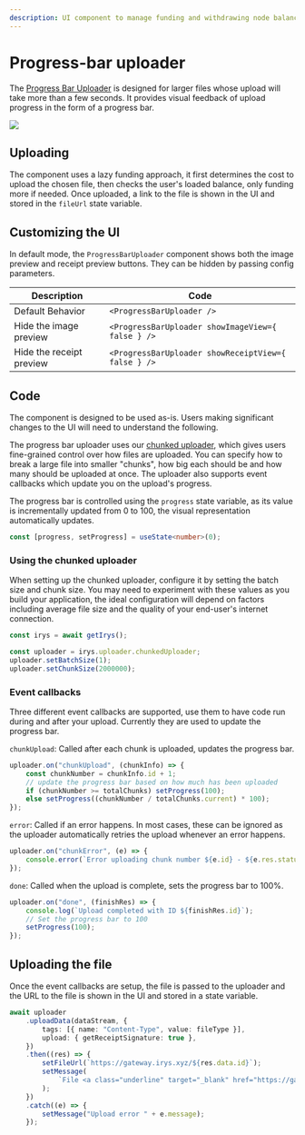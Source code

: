 ```yaml
---
description: UI component to manage funding and withdrawing node balances
---
```



# Progress-bar uploader

The [Progress Bar Uploader](https://provenance-toolkit.irys.xyz/progress-bar-uploader) is designed for larger files whose upload will take more than a few seconds. It provides visual feedback of upload progress in the form of a progress bar.

<img
	className="border border-[#FEF4EE] rounded-xl mt-5 md:w-3/6 w-full"
	src="/img/provenance-toolkit/progress-bar-uploader2.png"
/>

## Uploading

The component uses a lazy funding approach, it first determines the cost to upload the chosen file, then checks the user's loaded balance, only funding more if needed. Once uploaded, a link to the file is shown in the UI and stored in the `fileUrl` state variable.

## Customizing the UI

In default mode, the `ProgressBarUploader` component shows both the image preview and receipt preview buttons. They can be hidden by passing config parameters.

| Description              | Code                                                |
| ------------------------ | --------------------------------------------------- |
| Default Behavior         | `<ProgressBarUploader />`                           |
| Hide the image preview   | `<ProgressBarUploader showImageView={ false } />`   |
| Hide the receipt preview | `<ProgressBarUploader showReceiptView={ false } />` |

## Code

The component is designed to be used as-is. Users making significant changes to the UI will need to understand the following.

The progress bar uploader uses our [chunked uploader](/developer-docs/irys-sdk/chunked-uploader), which gives users fine-grained control over how files are uploaded. You can specify how to break a large file into smaller "chunks", how big each should be and how many should be uploaded at once. The uploader also supports event callbacks which update you on the upload's progress.

The progress bar is controlled using the `progress` state variable, as its value is incrementally updated from 0 to 100, the visual representation automatically updates.

```ts filename="components/ProgressBarUploader.tsx"
const [progress, setProgress] = useState<number>(0);
```

### Using the chunked uploader

When setting up the chunked uploader, configure it by setting the batch size and chunk size. You may need to experiment with these values as you build your application, the ideal configuration will depend on factors including average file size and the quality of your end-user's internet connection.

```ts filename="components/ProgressBarUploader.tsx"
const irys = await getIrys();

const uploader = irys.uploader.chunkedUploader;
uploader.setBatchSize(1);
uploader.setChunkSize(2000000);
```

### Event callbacks

Three different event callbacks are supported, use them to have code run during and after your upload. Currently they are used to update the progress bar.

`chunkUpload`: Called after each chunk is uploaded, updates the progress bar.

```ts filename="components/ProgressBarUploader.tsx"
uploader.on("chunkUpload", (chunkInfo) => {
	const chunkNumber = chunkInfo.id + 1;
	// update the progress bar based on how much has been uploaded
	if (chunkNumber >= totalChunks) setProgress(100);
	else setProgress((chunkNumber / totalChunks.current) * 100);
});
```

`error`: Called if an error happens. In most cases, these can be ignored as the uploader automatically retries the upload whenever an error happens.

```ts filename="components/ProgressBarUploader.tsx"
uploader.on("chunkError", (e) => {
	console.error(`Error uploading chunk number ${e.id} - ${e.res.statusText}`);
});
```

`done`: Called when the upload is complete, sets the progress bar to 100%.

```ts filename="components/ProgressBarUploader.tsx"
uploader.on("done", (finishRes) => {
	console.log(`Upload completed with ID ${finishRes.id}`);
	// Set the progress bar to 100
	setProgress(100);
});
```

## Uploading the file

Once the event callbacks are setup, the file is passed to the uploader and the URL to the file is shown in the UI and stored in a state variable.

```ts filename="components/ProgressBarUploader.tsx"
await uploader
	.uploadData(dataStream, {
		tags: [{ name: "Content-Type", value: fileType }],
		upload: { getReceiptSignature: true },
	})
	.then((res) => {
		setFileUrl(`https://gateway.irys.xyz/${res.data.id}`);
		setMessage(
			`File <a class="underline" target="_blank" href="https://gateway.irys.xyz/${res.data.id}">uploaded</a>`,
		);
	})
	.catch((e) => {
		setMessage("Upload error " + e.message);
	});
```
